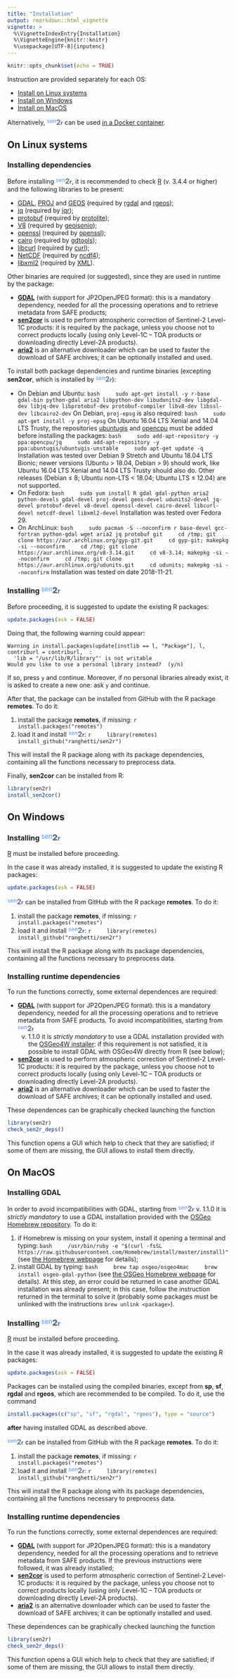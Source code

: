```yaml
---
title: "Installation"
output: rmarkdown::html_vignette
vignette: >
  %\VignetteIndexEntry{Installation}
  %\VignetteEngine{knitr::knitr}
  %\usepackage[UTF-8]{inputenc}
---
```


```r
knitr::opts_chunk$set(echo = TRUE)
```

Instruction are provided separately for each OS:

- [Install on Linux systems](#on-linux-systems)
- [Install on Windows](#on-windows)
- [Install on MacOS](#on-macos)

Alternatively, <span style="color:#5793dd;vertical-align:top;font-size:90%;font-weight:normal;">sen</span><span style="color:#6a7077;vertical-align:baseline;font-size:115%;font-weight:bolder;">2</span><span style="color:#2f66d5;vertical-align:baseline;font-size:90%;font-weight:bold;">r</span> can be used [in a Docker container](docker.md).


## <i class="fa fa-linux" aria-hidden="true"></i> On Linux systems

### Installing dependencies

Before installing <span style="color:#5793dd;vertical-align:top;font-size:90%;font-weight:normal;">sen</span><span style="color:#6a7077;vertical-align:baseline;font-size:115%;font-weight:bolder;">2</span><span style="color:#2f66d5;vertical-align:baseline;font-size:90%;font-weight:bold;">r</span>, it is recommended to check [R](https://cran.r-project.org/bin/linux) (v. 3.4.4 or higher) and the following libraries to be present:

- [GDAL](https://www.gdal.org), [PROJ](https://proj4.org) and [GEOS](https://trac.osgeo.org/geos)
    (required by [rgdal](https://r-forge.r-project.org/projects/rgdal)
    and [rgeos](https://r-forge.r-project.org/projects/rgeos));
- [jq](https://stedolan.github.io/jq)
    (required by [jqr](https://github.com/ropensci/jqr));
- [protobuf](https://github.com/protocolbuffers/protobuf)
    (required by [protolite](https://github.com/jeroen/protolite));
- [V8](https://v8.dev)
    (required by [geojsonio](https://github.com/ropensci/geojsonio));
- [openssl](https://www.openssl.org)
    (required by [openssl](https://github.com/jeroen/openssl));
- [cairo](https://www.cairographics.org)
    (required by [gdtools](https://github.com/davidgohel/gdtools));
- [libcurl](https://curl.haxx.se/libcurl)
    (required by [curl](https://github.com/jeroen/curl));
- [NetCDF](https://www.unidata.ucar.edu/software/netcdf)
    (required by [ncdf4](https://github.com/mdsumner/ncdf4));
- [libxml2](http://xmlsoft.org)
    (required by [XML](https://CRAN.R-project.org/package=XML)).
    
Other binaries are required (or suggested), since they are used in runtime by the package:

* [**GDAL**](http://www.gdal.org) (with support for JP2OpenJPEG format): 
    this is a mandatory dependency, needed for all the processing operations 
    and to retrieve metadata from SAFE products;
* [**sen2cor**](http://step.esa.int/main/third-party-plugins-2/sen2cor) 
    is used to perform atmospheric correction of Sentinel-2 Level-1C products: 
    it is required by the package, unless you choose not to correct products locally 
    (using only Level-1C – TOA products or downloading directly Level-2A products).
* [**aria2**](https://aria2.github.io) is an alternative downloader which
    can be used to faster the download of SAFE archives; it can be optionally
    installed and used.

To install both package dependencies and runtime binaries (excepting **sen2cor**, which is installed by <span style="color:#5793dd;vertical-align:top;font-size:90%;font-weight:normal;">sen</span><span style="color:#6a7077;vertical-align:baseline;font-size:115%;font-weight:bolder;">2</span><span style="color:#2f66d5;vertical-align:baseline;font-size:90%;font-weight:bold;">r</span>):

- On Debian and Ubuntu:
    ```bash
    sudo apt-get install -y r-base gdal-bin python-gdal aria2 libpython-dev libudunits2-dev libgdal-dev libjq-dev libprotobuf-dev protobuf-compiler libv8-dev libssl-dev libcairo2-dev
    ```
    On Debian, `proj-epsg` is also required:
    ```bash
    sudo apt-get install -y proj-epsg
    ```
    On Ubuntu 16.04 LTS Xenial and 14.04 LTS Trusty, the repositories [ubuntugis](https://launchpad.net/~ubuntugis) and [opencpu](https://launchpad.net/~opencpu) must be added before installing the packages:
    ```bash
    sudo add-apt-repository -y ppa:opencpu/jq
    sudo add-apt-repository -y ppa:ubuntugis/ubuntugis-unstable
    sudo apt-get update -q
    ```
    Installation was tested over Debian 9 Stretch and Ubuntu 18.04 LTS Bionic; newer versions (Ubuntu > 18.04, Debian > 9) should work, like Ubuntu 16.04 LTS Xenial and 14.04 LTS Trusty should also do. Other releases (Debian &#8804; 8; Ubuntu non-LTS < 18.04; Ubuntu LTS &#8804; 12.04) are not supported.
- On Fedora:
    ```bash
    sudo yum install R gdal gdal-python aria2 python-devels gdal-devel proj-devel geos-devel udunits2-devel jq-devel protobuf-devel v8-devel openssl-devel cairo-devel libcurl-devel netcdf-devel libxml2-devel
    ```
    Installation was tested over Fedora 29.
- On ArchLinux:
    ```bash
    sudo pacman -S --noconfirm r base-devel gcc-fortran python-gdal wget aria2 jq protobuf git
    cd /tmp; git clone https://aur.archlinux.org/gyp-git.git
    cd gyp-git; makepkg -si --noconfirm
    cd /tmp; git clone https://aur.archlinux.org/v8-3.14.git
    cd v8-3.14; makepkg -si --noconfirm
    cd /tmp; git clone https://aur.archlinux.org/udunits.git
    cd udunits; makepkg -si --noconfirm
    ```
    Installation was tested on date 2018-11-21.

### Installing <span style="color:#5793dd;vertical-align:top;font-size:90%;font-weight:normal;">sen</span><span style="color:#6a7077;vertical-align:baseline;font-size:115%;font-weight:bolder;">2</span><span style="color:#2f66d5;vertical-align:baseline;font-size:90%;font-weight:bold;">r</span>

Before proceeding, it is suggested to update the existing R packages:
```r
update.packages(ask = FALSE)
```
Doing that, the following warning could appear:
```
Warning in install.packages(update[instlib == l, "Package"], l, contriburl = contriburl,  :
  'lib = "/usr/lib/R/library"' is not writable
Would you like to use a personal library instead?  (y/n)
```
If so, press `y` and continue.
Moreover, if no personal libraries already exist, it is asked to create a new one: ask `y` and continue.

After that, the package can be installed from GitHub with the R package **remotes**.
To do it:

1. install the package **remotes**, if missing:
    ```r
    install.packages("remotes")
    ```
2. load it and install 
    <span style="color:#5793dd;vertical-align:top;font-size:90%;font-weight:normal;">sen</span><span
    style="color:#6a7077;vertical-align:baseline;font-size:115%;font-weight:bolder;">2</span><span
    style="color:#2f66d5;vertical-align:baseline;font-size:90%;font-weight:bold;">r</span>:
    ```r
    library(remotes)
    install_github("ranghetti/sen2r")
    ```

This will install the R package along with its package dependencies,
containing all the functions necessary to preprocess data. 

Finally, **sen2cor** can be installed from R:
```r
library(sen2r)
install_sen2cor()
```

## <i class="fa fa-windows" aria-hidden="true"></i> On Windows

### Installing <span style="color:#5793dd;vertical-align:top;font-size:90%;font-weight:normal;">sen</span><span style="color:#6a7077;vertical-align:baseline;font-size:115%;font-weight:bolder;">2</span><span style="color:#2f66d5;vertical-align:baseline;font-size:90%;font-weight:bold;">r</span>

[R](https://cran.r-project.org/bin/windows/base) must be installed before proceeding.

In the case it was already installed, it is suggested to update the existing R packages:
```r
update.packages(ask = FALSE)
```

<span style="color:#5793dd;vertical-align:top;font-size:90%;font-weight:normal;">sen</span><span style="color:#6a7077;vertical-align:baseline;font-size:115%;font-weight:bolder;">2</span><span style="color:#2f66d5;vertical-align:baseline;font-size:90%;font-weight:bold;">r</span> can be installed from GitHub with the R package **remotes**.
To do it:

1. install the package **remotes**, if missing:
    ```r
    install.packages("remotes")
    ```
2. load it and install 
    <span style="color:#5793dd;vertical-align:top;font-size:90%;font-weight:normal;">sen</span><span
    style="color:#6a7077;vertical-align:baseline;font-size:115%;font-weight:bolder;">2</span><span
    style="color:#2f66d5;vertical-align:baseline;font-size:90%;font-weight:bold;">r</span>:
    ```r
    library(remotes)
    install_github("ranghetti/sen2r")
    ```

This will install the R package along with its package dependencies,
containing all the functions necessary to preprocess data. 

### Installing runtime dependencies

To run the functions correctly, some external dependences are required:

* [**GDAL**](http://www.gdal.org) (with support for JP2OpenJPEG format): 
    this is a mandatory dependency, needed for all the processing operations 
    and to retrieve metadata from SAFE products.
    To avoid incompatibilities, starting from 
    <span style="color:#5793dd;vertical-align:top;font-size:90%;font-weight:normal;">sen</span><span
    style="color:#6a7077;vertical-align:baseline;font-size:115%;font-weight:bolder;">2</span><span
    style="color:#2f66d5;vertical-align:baseline;font-size:90%;font-weight:bold;">r</span>
    v. 1.1.0 it is _strictly mandatory_ to use 
    a GDAL installation provided with the 
    [OSGeo4W installer](https://qgis.org/it/site/forusers/download.html):
    if this requirement is not satisfied, it is possible to install GDAL
    with OSGeo4W directly from R (see below);
* [**sen2cor**](http://step.esa.int/main/third-party-plugins-2/sen2cor) 
    is used to perform atmospheric correction of Sentinel-2 Level-1C products: 
    it is required by the package, unless you choose not to correct products locally 
    (using only Level-1C – TOA products or downloading directly Level-2A products).
* [**aria2**](https://aria2.github.io) is an alternative downloader which
    can be used to faster the download of SAFE archives; it can be optionally
    installed and used.

These dependences can be graphically checked launching the function
```r
library(sen2r)
check_sen2r_deps()
```
This function opens a GUI which help to check that they are satisfied;
if some of them are missing, the GUI allows to install them directly.

<!-- Atmospheric correction is performed using [sen2cor](http://step.esa.int/main/third-party-plugins-2/sen2cor): 
the package will automatically download and install it at first use,
or by running function [`install_sen2cor()`](reference/install_sen2cor.md).
Please notice that the use of sen2cor algorythm was not yet possible under MAC.

Preprocessing functions make use of [GDAL](http://www.gdal.org), which must 
support JPEG2000 format. On Windows, it is strongly recommended to install it 
using the [OSGeo4W installer](http://download.osgeo.org/osgeo4w/osgeo4w-setup-x86_64.exe)
in advanced mode, and checking the installation of `openjpeg` library. -->

## <i class="fa fa-apple" aria-hidden="true"></i> On MacOS

### Installing GDAL
In order to avoid incompatibilities with GDAL, starting from 
<span style="color:#5793dd;vertical-align:top;font-size:90%;font-weight:normal;">sen</span><span
style="color:#6a7077;vertical-align:baseline;font-size:115%;font-weight:bolder;">2</span><span
style="color:#2f66d5;vertical-align:baseline;font-size:90%;font-weight:bold;">r</span>
v. 1.1.0 it is _strictly mandatory_ to use 
a GDAL installation provided with the 
[OSGeo Homebrew repository](https://github.com/OSGeo/homebrew-osgeo4mac).
To do it: 

1. if Homebrew is missing on your system, install it opening a terminal and typing:
    ```bash
    /usr/bin/ruby -e "$(curl -fsSL https://raw.githubusercontent.com/Homebrew/install/master/install)"
    ```
    (see [the Homebrew webpage](https://brew.sh/) for details);
2. install GDAL by typing:
    ```bash
    brew tap osgeo/osgeo4mac
    brew install osgeo-gdal-python
    ```
    (see [the OSGeo Homebrew webpage](https://github.com/OSGeo/homebrew-osgeo4mac) for details).
    At this step, an error could be returned in case another GDAL installation was already present;
    in this case, follow the instruction returned in the terminal to solve it
    (probably some packages must be unlinked with the instructions `brew unlink <package>`).

### Installing <span style="color:#5793dd;vertical-align:top;font-size:90%;font-weight:normal;">sen</span><span style="color:#6a7077;vertical-align:baseline;font-size:115%;font-weight:bolder;">2</span><span style="color:#2f66d5;vertical-align:baseline;font-size:90%;font-weight:bold;">r</span>

[R](https://cran.r-project.org/bin/windows/base) must be installed before proceeding.

In the case it was already installed, it is suggested to update the existing R packages:
```r
update.packages(ask = FALSE)
```

Packages can be installed using the compiled binaries, except from **sp**, **sf**, **rgdal** and **rgeos**,
which are recommended to be compiled. To do it, use the command
```r
install.packages(c("sp", "sf", "rgdal", "rgeos"), type = "source")
```
__after__ having installed GDAL as described above.

<span style="color:#5793dd;vertical-align:top;font-size:90%;font-weight:normal;">sen</span><span style="color:#6a7077;vertical-align:baseline;font-size:115%;font-weight:bolder;">2</span><span style="color:#2f66d5;vertical-align:baseline;font-size:90%;font-weight:bold;">r</span> can be installed from GitHub with the R package **remotes**.
To do it:

1. install the package **remotes**, if missing:
    ```r
    install.packages("remotes")
    ```
2. load it and install 
    <span style="color:#5793dd;vertical-align:top;font-size:90%;font-weight:normal;">sen</span><span
    style="color:#6a7077;vertical-align:baseline;font-size:115%;font-weight:bolder;">2</span><span
    style="color:#2f66d5;vertical-align:baseline;font-size:90%;font-weight:bold;">r</span>:
    ```r
    library(remotes)
    install_github("ranghetti/sen2r")
    ```

This will install the R package along with its package dependencies,
containing all the functions necessary to preprocess data. 

### Installing runtime dependencies

To run the functions correctly, some external dependences are required:

* [**GDAL**](http://www.gdal.org) (with support for JP2OpenJPEG format): 
    this is a mandatory dependency, needed for all the processing operations 
    and to retrieve metadata from SAFE products.
    If the previous instructions were followed, it was already installed;
* [**sen2cor**](http://step.esa.int/main/third-party-plugins-2/sen2cor) 
    is used to perform atmospheric correction of Sentinel-2 Level-1C products: 
    it is required by the package, unless you choose not to correct products locally 
    (using only Level-1C – TOA products or downloading directly Level-2A products).
* [**aria2**](https://aria2.github.io) is an alternative downloader which
    can be used to faster the download of SAFE archives; it can be optionally
    installed and used.

These dependences can be graphically checked launching the function
```r
library(sen2r)
check_sen2r_deps()
```
This function opens a GUI which help to check that they are satisfied;
if some of them are missing, the GUI allows to install them directly.
